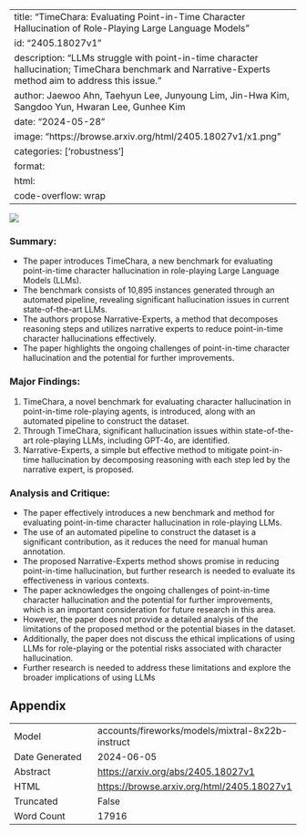
---
title: "TimeChara: Evaluating Point-in-Time Character Hallucination of Role-Playing Large Language Models"
id: "2405.18027v1"
description: "LLMs struggle with point-in-time character hallucination; TimeChara benchmark and Narrative-Experts method aim to address this issue."
author: Jaewoo Ahn, Taehyun Lee, Junyoung Lim, Jin-Hwa Kim, Sangdoo Yun, Hwaran Lee, Gunhee Kim
date: "2024-05-28"
image: "https://browse.arxiv.org/html/2405.18027v1/x1.png"
categories: ['robustness']
format:
  html:
    code-overflow: wrap
---

![](https://browse.arxiv.org/html/2405.18027v1/x1.png)

### Summary:

- The paper introduces TimeChara, a new benchmark for evaluating point-in-time character hallucination in role-playing Large Language Models (LLMs).
- The benchmark consists of 10,895 instances generated through an automated pipeline, revealing significant hallucination issues in current state-of-the-art LLMs.
- The authors propose Narrative-Experts, a method that decomposes reasoning steps and utilizes narrative experts to reduce point-in-time character hallucinations effectively.
- The paper highlights the ongoing challenges of point-in-time character hallucination and the potential for further improvements.

### Major Findings:

1. TimeChara, a novel benchmark for evaluating character hallucination in point-in-time role-playing agents, is introduced, along with an automated pipeline to construct the dataset.
2. Through TimeChara, significant hallucination issues within state-of-the-art role-playing LLMs, including GPT-4o, are identified.
3. Narrative-Experts, a simple but effective method to mitigate point-in-time hallucination by decomposing reasoning with each step led by the narrative expert, is proposed.

### Analysis and Critique:

- The paper effectively introduces a new benchmark and method for evaluating point-in-time character hallucination in role-playing LLMs.
- The use of an automated pipeline to construct the dataset is a significant contribution, as it reduces the need for manual human annotation.
- The proposed Narrative-Experts method shows promise in reducing point-in-time hallucination, but further research is needed to evaluate its effectiveness in various contexts.
- The paper acknowledges the ongoing challenges of point-in-time character hallucination and the potential for further improvements, which is an important consideration for future research in this area.
- However, the paper does not provide a detailed analysis of the limitations of the proposed method or the potential biases in the dataset.
- Additionally, the paper does not discuss the ethical implications of using LLMs for role-playing or the potential risks associated with character hallucination.
- Further research is needed to address these limitations and explore the broader implications of using LLMs

## Appendix

|          |          |
|----------|----------|
| Model     | accounts/fireworks/models/mixtral-8x22b-instruct       |
| Date Generated     | 2024-06-05       |
| Abstract | [https://arxiv.org/abs/2405.18027v1](https://arxiv.org/abs/2405.18027v1)        |
| HTML     | [https://browse.arxiv.org/html/2405.18027v1](https://browse.arxiv.org/html/2405.18027v1)       |
| Truncated       | False       |
| Word Count       | 17916       |